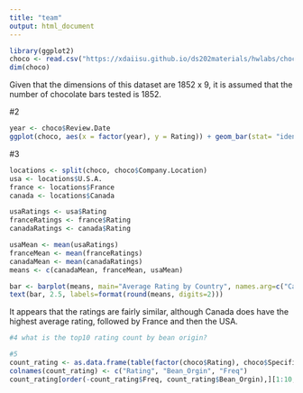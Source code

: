```yaml
---
title: "team"
output: html_document
---
```


```r
library(ggplot2)
choco <- read.csv("https://xdaiisu.github.io/ds202materials/hwlabs/choco.csv")
dim(choco)

```

Given that the dimensions of this dataset are 1852 x 9, it is assumed that the number of chocolate bars tested is 1852.

#2
```r
year <- choco$Review.Date
ggplot(choco, aes(x = factor(year), y = Rating)) + geom_bar(stat= "identity")
```

#3 
```r
locations <- split(choco, choco$Company.Location)
usa <- locations$U.S.A.
france <- locations$France
canada <- locations$Canada

usaRatings <- usa$Rating
franceRatings <- france$Rating
canadaRatings <- canada$Rating

usaMean <- mean(usaRatings)
franceMean <- mean(franceRatings)
canadaMean <- mean(canadaRatings)
means <- c(canadaMean, franceMean, usaMean)

bar <- barplot(means, main="Average Rating by Country", names.arg=c("Canada", "France", "USA"), ylim = c(0, 4), ylab = "Avg Rating (out of 5.0)", col=c("lightblue", "mistyrose", "lavender"))
text(bar, 2.5, labels=format(round(means, digits=2)))
```

It appears that the ratings are fairly similar, although Canada does have the highest average rating, followed by France and then the USA.
```r
#4 what is the top10 rating count by bean origin?
```

```r
#5
count_rating <- as.data.frame(table(factor(choco$Rating), choco$Specific.Bean.Origin))
colnames(count_rating) <- c("Rating", "Bean_Orgin", "Freq")
count_rating[order(-count_rating$Freq, count_rating$Bean_Orgin),][1:10,]

```
